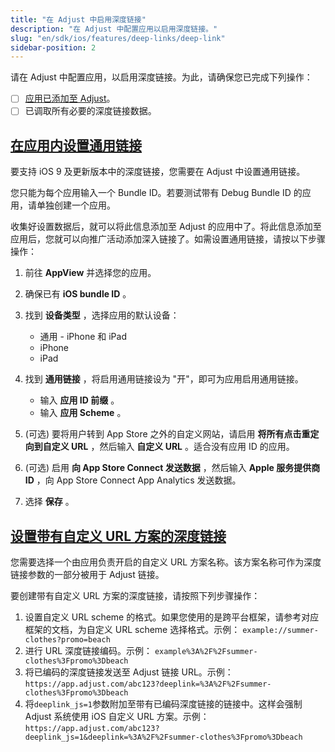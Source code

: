 ```yaml
---
title: "在 Adjust 中启用深度链接"
description: "在 Adjust 中配置应用以启用深度链接。"
slug: "en/sdk/ios/features/deep-links/deep-link"
sidebar-position: 2
---
```

请在 Adjust 中配置应用，以启用深度链接。为此，请确保您已完成下列操作：

* [ ]  [应用已添加至 Adjust](https://help.adjust.com/en/article/app-setup)。
* [ ]  已调取所有必要的深度链接数据。

[在应用内设置通用链接](set-up-universal-links-in-your-app)
------------------------------------------------

要支持 iOS 9 及更新版本中的深度链接，您需要在 Adjust 中设置通用链接。
<callout type="note"> 

您只能为每个应用输入一个 Bundle ID。若要测试带有 Debug Bundle ID 的应用，请单独创建一个应用。
</Callout> 

收集好设置数据后，就可以将此信息添加至 Adjust 的应用中了。将此信息添加至应用后，您就可以向推广活动添加深入链接了。如需设置通用链接，请按以下步骤操作：

1. 前往 **AppView** 并选择您的应用。
2. 确保已有 **iOS bundle ID** 。
3. 找到 **设备类型** ，选择应用的默认设备： 
   * 通用 \- iPhone 和 iPad
   * iPhone
   * iPad

4. 找到 **通用链接** ，将启用通用链接设为 "开"，即可为应用启用通用链接。 
   * 输入 **应用 ID 前缀** 。
   * 输入 **应用 Scheme** 。

5. \(可选\) 要将用户转到 App Store 之外的自定义网站，请启用 **将所有点击重定向到自定义 URL** ，然后输入 **自定义 URL** 。适合没有应用 ID 的应用。
6. \(可选\) 启用 **向 App Store Connect 发送数据** ，然后输入 **Apple 服务提供商 ID** ，向 App Store Connect App Analytics 发送数据。
7. 选择 **保存** 。

[设置带有自定义 URL 方案的深度链接](set-up-deep-links-with-a-custom-url-scheme)
-----------------------------------------------------------------

您需要选择一个由应用负责开启的自定义 URL 方案名称。该方案名称可作为深度链接参数的一部分被用于 Adjust 链接。

要创建带有自定义 URL 方案的深度链接，请按照下列步骤操作：

1. 设置自定义 URL scheme 的格式。如果您使用的是跨平台框架，请参考对应框架的文档，为自定义 URL scheme 选择格式。示例： `example://summer-clothes?promo=beach`
2. 进行 URL 深度链接编码。示例： `example%3A%2F%2Fsummer-clothes%3Fpromo%3Dbeach`
3. 将已编码的深度链接发送至 Adjust 链接 URL。示例： `https://app.adjust.com/abc123?deeplink=%3A%2F%2Fsummer-clothes%3Fpromo%3Dbeach`
4. 将`deeplink_js=1`参数附加至带有已编码深度链接的链接中。这样会强制 Adjust 系统使用 iOS 自定义 URL 方案。示例： `https://app.adjust.com/abc123?deeplink_js=1&deeplink=%3A%2F%2Fsummer-clothes%3Fpromo%3Dbeach`

